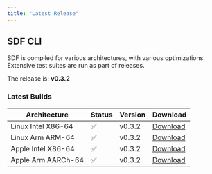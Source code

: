 ```yaml
---
title: "Latest Release" 
---
```


## SDF CLI

SDF is compiled for various architectures, with various optimizations. Extensive
test suites are run as part of releases.

The  release is: **v0.3.2**

### Latest Builds

| Architecture           | Status | Version | Download |
| ---------------------- | ------ | ------- | -------- |
| Linux Intel X86-64     |   ✅   | v0.3.2  | [Download](https://cdn.sdf.com/releases/download/sdf-v0.3.2-x86_64-unknown-linux-musl.tar.gz) |
| Linux Arm ARM-64       |   ✅   | v0.3.2  | [Download](https://cdn.sdf.com/releases/download/sdf-v0.3.2-arm-unknown-linux-gnueabihf.tar.gz) |
| Apple Intel X86-64     |   ✅   | v0.3.2  | [Download](https://cdn.sdf.com/releases/download/sdf-v0.3.2-x86_64-apple-darwin.tar.gz) |
| Apple Arm AARCh-64     |   ✅   | v0.3.2  | [Download](https://cdn.sdf.com/releases/download/sdf-v0.3.2-aarch64-apple-darwin.tar.gz) |
